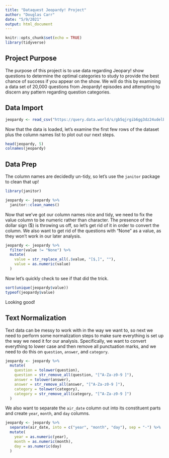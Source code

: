 ```yaml
---
title: "Dataquest Jeopardy! Project"
author: "Douglas Carr"
date: "5/9/2021"
output: html_document
---
```


```r
knitr::opts_chunk$set(echo = TRUE)
library(tidyverse)
```

## Project Purpose

The purpose of this project is to use data regarding Jeopary! show questions to determine the optimal categories to study to provide the best chance of success if you appear on the show.  We will do this by examining a data set of 20,000 questions from Jeopardy! episodes and attempting to discern any pattern regarding question categories.

## Data Import

```r
jeopardy <- read_csv("https://query.data.world/s/gb5qjrgib6gg3dz24udelbh7jqmpjt")
```

Now that the data is loaded, let's examine the first few rows of the dataset plus the column names list to plot out our next steps.

```r
head(jeopardy, 5)
colnames(jeopardy)
```

## Data Prep

The column names are decidedly un-tidy, so let's use the `janitor` package to clean that up!

```r
library(janitor)
```

```r
jeopardy <- jeopardy %>%
  janitor::clean_names()
```

Now that we've got our column names nice and tidy, we need to fix the value column to be numeric rather than character. The presence of the dollar sign ($) is throwing us off, so let's get rid of it in order to convert the column. We also want to get rid of the questions with "None" as a value, as they won't work in our later analysis.

```r
jeopardy <- jeopardy %>%
  filter(value != "None") %>%
  mutate(
    value = str_replace_all(.$value, "[$,]", ""),
    value = as.numeric(value)
  )
```

Now let's quickly check to see if that did the trick.

```r
sort(unique(jeopardy$value))
typeof(jeopardy$value)
```

Looking good!

## Text Normalization

Text data can be messy to work with in the way we want to, so next we need to perform some normalization steps to make sure everything is set up the way we need it for our analysis. Specifically, we want to convert everything to lower case and then remove all punctuation marks, and we need to do this on `question`, `answer`, and `category`.

```r
jeopardy <- jeopardy %>%
  mutate(
    question = tolower(question),
    question = str_remove_all(question, "[^A-Za-z0-9 ]"),
    answer = tolower(answer),
    answer = str_remove_all(answer, "[^A-Za-z0-9 ]"),
    category = tolower(category),
    category = str_remove_all(category, "[^A-Za-z0-9 ]")
  )
```

We also want to separate the `air_date` column out into its constituent parts and create `year`, `month`, and `day` columns.

```r
jeopardy <- jeopardy %>%
  separate(air_date, into = c("year", "month", "day"), sep = "-") %>%
  mutate(
    year = as.numeric(year),
    month = as.numeric(month),
    day = as.numeric(day)
  )
```